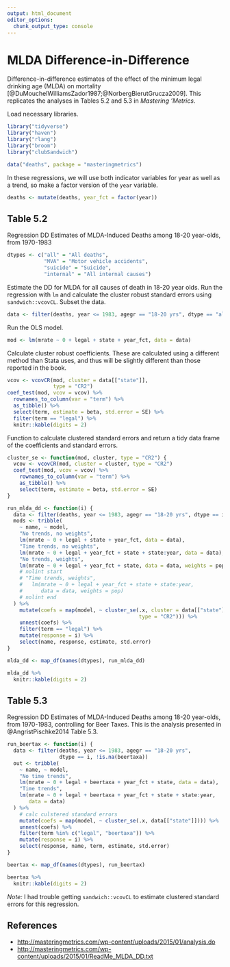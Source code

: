 ```yaml
---
output: html_document
editor_options: 
  chunk_output_type: console
---
```


# MLDA Difference-in-Difference

Difference-in-difference estimates of the effect of the minimum legal drinking age (MLDA) on mortality [@DuMouchelWilliamsZador1987;@NorbergBierutGrucza2009].
This replicates the analyses in Tables 5.2 and 5.3 in *Mastering 'Metrics*.

Load necessary libraries.
```r
library("tidyverse")
library("haven")
library("rlang")
library("broom")
library("clubSandwich")
```

```r
data("deaths", package = "masteringmetrics")
```
In these regressions, we will use both indicator variables for year as well as a trend, so make a factor version of the `year` variable.
```r
deaths <- mutate(deaths, year_fct = factor(year))
```


## Table 5.2

Regression DD Estimates of MLDA-Induced Deaths among 18-20 year-olds, from 1970-1983

```r
dtypes <- c("all" = "All deaths",
            "MVA" = "Motor vehicle accidents",
            "suicide" = "Suicide",
            "internal" = "All internal causes")
```

Estimate the DD for MLDA for all causes of death in 18-20 year olds. 
Run the regression with `lm` and calculate the cluster robust standard errors
using `sandwich::vcovCL`.
Subset the data.
```r
data <- filter(deaths, year <= 1983, agegr == "18-20 yrs", dtype == "all")
```
Run the OLS model.
```r
mod <- lm(mrate ~ 0 + legal + state + year_fct, data = data)
```
Calculate cluster robust coefficients.
These are calculated using a different method than Stata uses, and thus will be slightly different than those reported in the book.
```r
vcov <- vcovCR(mod, cluster = data[["state"]],
               type = "CR2")
coef_test(mod, vcov = vcov) %>%
  rownames_to_column(var = "term") %>%
  as_tibble() %>%
  select(term, estimate = beta, std.error = SE) %>%
  filter(term == "legal") %>%
  knitr::kable(digits = 2)
```

Function to calculate clustered standard errors and return a tidy data frame of the coefficients and standard errors.
```r
cluster_se <- function(mod, cluster, type = "CR2") {
  vcov <- vcovCR(mod, cluster = cluster, type = "CR2")
  coef_test(mod, vcov = vcov) %>%
    rownames_to_column(var = "term") %>%
    as_tibble() %>%
    select(term, estimate = beta, std.error = SE)
}
```


```r
run_mlda_dd <- function(i) {
  data <- filter(deaths, year <= 1983, agegr == "18-20 yrs", dtype == i) # nolint
  mods <- tribble(
    ~ name, ~ model,
    "No trends, no weights",
    lm(mrate ~ 0 + legal + state + year_fct, data = data),
    "Time trends, no weights",
    lm(mrate ~ 0 + legal + year_fct + state + state:year, data = data),
    "No trends, weights",
    lm(mrate ~ 0 + legal + year_fct + state, data = data, weights = pop),
    # nolint start
    # "Time trends, weights",
    #   lm(mrate ~ 0 + legal + year_fct + state + state:year, 
    #      data = data, weights = pop)
    # nolint end
  ) %>%
    mutate(coefs = map(model, ~ cluster_se(.x, cluster = data[["state"]],
                                           type = "CR2"))) %>%
    unnest(coefs) %>%
    filter(term == "legal") %>%
    mutate(response = i) %>%
    select(name, response, estimate, std.error)
}
```

```r
mlda_dd <- map_df(names(dtypes), run_mlda_dd)
```

```r
mlda_dd %>%
  knitr::kable(digits = 2)
```


## Table 5.3

Regression DD Estimates of MLDA-Induced Deaths among 18-20 year-olds, from 1970-1983, controlling for Beer Taxes.
This is the analysis presented in @AngristPischke2014 Table 5.3.

```r
run_beertax <- function(i) {
  data <- filter(deaths, year <= 1983, agegr == "18-20 yrs",
                 dtype == i, !is.na(beertaxa))
  out <- tribble(
    ~ name, ~ model,
    "No time trends",
    lm(mrate ~ 0 + legal + beertaxa + year_fct + state, data = data),
    "Time trends",
    lm(mrate ~ 0 + legal + beertaxa + year_fct + state + state:year,
       data = data)
  ) %>%
    # calc culstered standard errors
    mutate(coefs = map(model, ~ cluster_se(.x, data[["state"]]))) %>%
    unnest(coefs) %>%
    filter(term %in% c("legal", "beertaxa")) %>%
    mutate(response = i) %>%
    select(response, name, term, estimate, std.error)
}
```

```r
beertax <- map_df(names(dtypes), run_beertax)
```

```r
beertax %>%
  knitr::kable(digits = 2)
```

*Note:* I had trouble getting `sandwich::vcovCL` to estimate clustered standard errors for this regression.

## References

- <http://masteringmetrics.com/wp-content/uploads/2015/01/analysis.do>
- <http://masteringmetrics.com/wp-content/uploads/2015/01/ReadMe_MLDA_DD.txt>

